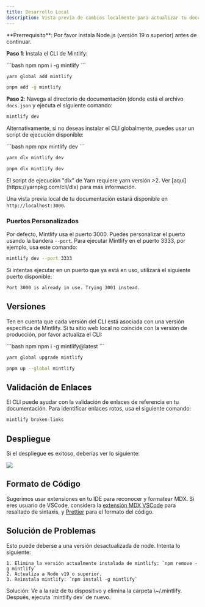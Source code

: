 ```yaml
---
title: Desarrollo Local
description: Vista previa de cambios localmente para actualizar tu documentación
---
```


<Info>
  **Prerrequisito**: Por favor instala Node.js (versión 19 o superior) antes de continuar.
</Info>

**Paso 1**: Instala el CLI de Mintlify:

<CodeGroup>
  ```bash npm
  npm i -g mintlify
  ```

  ```bash yarn
  yarn global add mintlify
  ```

  ```bash pnpm
  pnpm add -g mintlify
  ```
</CodeGroup>

**Paso 2**: Navega al directorio de documentación (donde está el archivo `docs.json` y ejecuta el siguiente comando:

```bash
mintlify dev
```

Alternativamente, si no deseas instalar el CLI globalmente, puedes usar un script de ejecución disponible:

<CodeGroup>
  ```bash npm
  npx mintlify dev
  ```

  ```bash yarn
  yarn dlx mintlify dev
  ```

  ```bash pnpm
  pnpm dlx mintlify dev
  ```
</CodeGroup>

<Warning>
  El script de ejecución "dlx" de Yarn requiere yarn versión >2. Ver [aquí](https://yarnpkg.com/cli/dlx) para más información.
</Warning>

Una vista previa local de tu documentación estará disponible en `http://localhost:3000`.

### Puertos Personalizados

Por defecto, Mintlify usa el puerto 3000. Puedes personalizar el puerto usando la bandera `--port`. Para ejecutar Mintlify en el puerto 3333, por ejemplo, usa este comando:

```bash
mintlify dev --port 3333
```

Si intentas ejecutar en un puerto que ya está en uso, utilizará el siguiente puerto disponible:

```md
Port 3000 is already in use. Trying 3001 instead.
```

## Versiones

Ten en cuenta que cada versión del CLI está asociada con una versión específica de Mintlify. Si tu sitio web local no coincide con la versión de producción, por favor actualiza el CLI:

<CodeGroup>
  ```bash npm
  npm i -g mintlify@latest
  ```

  ```bash yarn
  yarn global upgrade mintlify
  ```

  ```bash pnpm
  pnpm up --global mintlify
  ```
</CodeGroup>

## Validación de Enlaces

El CLI puede ayudar con la validación de enlaces de referencia en tu documentación. Para identificar enlaces rotos, usa el siguiente comando:

```bash
mintlify broken-links
```

## Despliegue

Si el despliegue es exitoso, deberías ver lo siguiente:

<Frame>
  <img className="rounded-md" src="https://mintlify.s3-us-west-1.amazonaws.com/mintlify/images/checks-passed.png" />
</Frame>

## Formato de Código

Sugerimos usar extensiones en tu IDE para reconocer y formatear MDX. Si eres usuario de VSCode, considera la [extensión MDX VSCode](https://marketplace.visualstudio.com/items?itemName=unifiedjs.vscode-mdx) para resaltado de sintaxis, y [Prettier](https://marketplace.visualstudio.com/items?itemName=esbenp.prettier-vscode) para el formato del código.

## Solución de Problemas

<AccordionGroup>
  <Accordion title="Error: Could not load the &#x22;sharp&#x22; module using the darwin-arm64 runtime">
    Esto puede deberse a una versión desactualizada de node. Intenta lo siguiente:

    1. Elimina la versión actualmente instalada de mintlify: `npm remove -g mintlify`
    2. Actualiza a Node v19 o superior.
    3. Reinstala mintlify: `npm install -g mintlify`
  </Accordion>

  <Accordion title="Issue: Encountering an unknown error">
    Solución: Ve a la raíz de tu dispositivo y elimina la carpeta \~/.mintlify. Después, ejecuta `mintlify dev` de nuevo.
  </Accordion>
</AccordionGroup>
